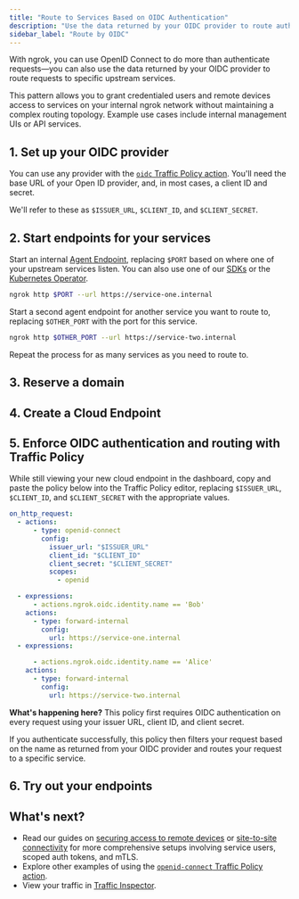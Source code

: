 ```yaml
---
title: "Route to Services Based on OIDC Authentication"
description: "Use the data returned by your OIDC provider to route authenticated requsets to specific upstream services."
sidebar_label: "Route by OIDC"
---
```



With ngrok, you can use OpenID Connect to do more than authenticate requests—you can also use the data returned by your OIDC provider to route requests to specific upstream services.

This pattern allows you to grant credentialed users and remote devices access to services on your internal ngrok network without maintaining a complex routing topology.
Example use cases include internal management UIs or API services.

## 1. Set up your OIDC provider

You can use any provider with the [`oidc` Traffic Policy action](/docs/traffic-policy/actions/oidc/#overview).
You'll need the base URL of your Open ID provider, and, in most cases, a client ID and secret.

We'll refer to these as `$ISSUER_URL`, `$CLIENT_ID`, and `$CLIENT_SECRET`.

## 2. Start endpoints for your services

Start an internal [Agent Endpoint](/docs/universal-gateway/agent-endpoints/), replacing `$PORT` based on where one of your upstream services listen.
You can also use one of our [SDKs](/docs/agent-sdks) or the [Kubernetes Operator](/docs/k8s).

```bash
ngrok http $PORT --url https://service-one.internal
```

Start a second agent endpoint for another service you want to route to, replacing `$OTHER_PORT` with the port for this service.

```bash
ngrok http $OTHER_PORT --url https://service-two.internal
```

Repeat the process for as many services as you need to route to.

## 3. Reserve a domain

<ReserveDomain />

## 4. Create a Cloud Endpoint

<CloudEndpoint />

## 5. Enforce OIDC authentication and routing with Traffic Policy

While still viewing your new cloud endpoint in the dashboard, copy and paste the policy below into the Traffic Policy editor, replacing `$ISSUER_URL`, `$CLIENT_ID`, and `$CLIENT_SECRET` with the appropriate values.

```yaml
on_http_request:
  - actions:
      - type: openid-connect
        config:
          issuer_url: "$ISSUER_URL"
          client_id: "$CLIENT_ID"
          client_secret: "$CLIENT_SECRET"
          scopes:
            - openid

  - expressions:
      - actions.ngrok.oidc.identity.name == 'Bob'
    actions:
      - type: forward-internal
        config:
          url: https://service-one.internal
  - expressions:

      - actions.ngrok.oidc.identity.name == 'Alice'
    actions:
      - type: forward-internal
        config:
          url: https://service-two.internal
```

**What's happening here?** This policy first requires OIDC authentication on every request using your issuer URL, client ID, and client secret.

If you authenticate successfully, this policy then filters your request based on the name as returned from your OIDC provider and routes your request to a specific service.

## 6. Try out your endpoints

<TryOut />

## What's next?

- Read our guides on [securing access to remote
  devices](/docs/guides/device-gateway/agent/) or [site-to-site connectivity](/docs/guides/site-to-site-connectivity/) for more comprehensive setups involving service users, scoped auth tokens, and mTLS.
- Explore other examples of using the [`openid-connect` Traffic Policy action](/docs/traffic-policy/actions/oidc/#examples).
- View your traffic in [Traffic Inspector](https://dashboard.ngrok.com/traffic-inspector).

<Back />

